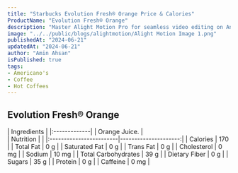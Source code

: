 ```yaml
---
title: "Starbucks Evolution Fresh® Orange Price & Calories"
ProductName: "Evolution Fresh® Orange" 
description: "Master Alight Motion Pro for seamless video editing on Android, iOS, and Tablets with our ultimate guide, unlocking advanced features and elevating your skills in 2024!"
image: "../../public/blogs/alightmotion/Alight Motion Image 1.png"
publishedAt: "2024-06-21"
updatedAt: "2024-06-21"
author: "Amin Ahsan"
isPublished: true
tags:
- Americano's
- Coffee
- Hot Coffees   
---
```


## Evolution Fresh® Orange 
  
<div className="tables-container">
  <div className="table-wrapper">
    | Ingredients  |
    |:-------------|
    |  Orange Juice. |
  </div>    
  <div className="table-wrapper">
    | Nutrition               |                      |  
    |:------------------------|---------------------:|
    | Calories                | 170                  |
    | Total Fat               | 0 g                  |
    | Saturated Fat           | 0 g                  |
    | Trans Fat               | 0 g                  |
    | Cholesterol             | 0 mg                 |
    | Sodium                  | 10 mg                |
    | Total Carbohydrates     | 39 g                 |
    | Dietary Fiber           | 0 g                  |
    | Sugars                  | 35 g                 |
    | Protein                 | 0 g                  |
    | Caffeine                | 0 mg                 |  
  </div>
</div>

<style jsx>{`
  .tables-container {
    display: flex;
    flex-direction: row;
    gap: 30px;
  }
  .table-wrapper {
    width: 500px; /* Adjust as needed */
  }
  @media (max-width: 768px) {
    .tables-container {
      flex-direction: column;
      gap: 0px; /* Adjust as needed */
    }
    .table-wrapper {
      width: 100%; /* Adjust as needed */
    }
  }
`}</style>
